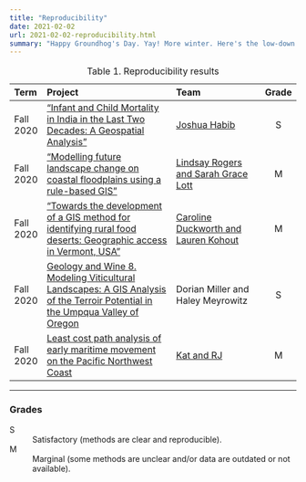```yaml
---
title: "Reproducibility"
date: 2021-02-02
url: 2021-02-02-reproducibility.html
summary: "Happy Groundhog's Day. Yay! More winter. Here's the low-down on Client Meeting progress reports on the reproducibility of published geoprocesses."
---
```


:   Table 1. Reproducibility results

| Term  | Project                   | Team              | Grade |
| :-----| :------------------------ | :---------------- | :---: |
| Fall 2020 | ["Infant and Child Mortality in India in the Last Two Decades: A Geospatial Analysis"](https://doi.org/10.1371/journal.pone.0026856) | [Joshua Habib](https://sites.google.com/email.wm.edu/joshuahabib/client-meeting/purpose-and-key-concepts?authuser=0) | S |
| Fall 2020 | ["Modelling future landscape change on coastal floodplains using a rule-based GIS"](https://doi.org/10.1016/j.envsoft.2005.07.011) | [Lindsay Rogers and Sarah Grace Lott](https://sites.google.com/email.wm.edu/client-meeting/home) | M |
| Fall 2020 | ["Towards the development of a GIS method for identifying rural food deserts: Geographic access in Vermont, USA"](https://doi.org/10.1016/j.apgeog.2009.05.004) | [Caroline Duckworth and Lauren Kohout](https://storymaps.arcgis.com/stories/9379895103e34c0aafc922ed57d0cba3) | M |
| Fall 2020 | [Geology and Wine 8. Modeling Viticultural Landscapes:  A  GIS Analysis  of  the  Terroir Potential  in  the  Umpqua Valley of Oregon](https://journals.lib.unb.ca/index.php/GC/article/view/2779/3267) | Dorian Miller and Haley Meyrowitz | S |
| Fall 2020 | [Least cost path analysis of early maritime movement on the Pacific Northwest Coast](http://dx.doi.org/10.1016/j.jas.2016.11.006) | [Kat and RJ](https://sites.google.com/email.wm.edu/marine-lcp-analysis/overview) | M |


***

### Grades

S
:   Satisfactory (methods are clear and reproducible).

M
:   Marginal (some methods are unclear and/or data are outdated or not available).
